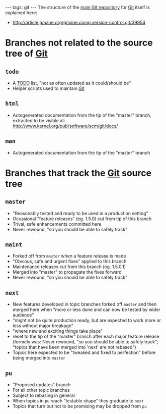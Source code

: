 ---
tags: git
---
The structure of the [[main Git repository]] for [[Git]] itself is explained here:

* http://article.gmane.org/gmane.comp.version-control.git/39954

= Branches not related to the source tree of [[Git]] =

== <tt>todo</tt> ==

* A [[TODO]] list, "not as often updated as it could/should be"
* Helper scripts used to maintain [[Git]]

== <tt>html</tt> ==

* Autogenerated documentation from the tip of the "master" branch, extracted to be visible at: http://www.kernel.org/pub/software/scm/git/docs/

== <tt>man</tt> ==

* Autogenerated documentation from the tip of the "master" branch

= Branches that track the [[Git]] source tree =

== <tt>master</tt> ==

* "Reasonably tested and ready to be used in a production setting"
* Occasional "feature releases" (eg. 1.5.0) cut from tip of this branch
* Trival, safe enhancements committed here
* Never rewound, "so you should be able to safely track"

== <tt>maint</tt> ==

* Forked off from <tt>master</tt> when a feature release is made
* "Obvious, safe and urgent fixes" applied to this branch
* Maintenance releases cut from this branch (eg. 1.5.0.1)
* Merged into "master" to propagate the fixes forward
* Never rewound, "so you should be able to safely track"

== <tt>next</tt> ==

* New features developed in topic branches forked off <tt>master</tt> and then merged here when "more or less done and can now be tested by wider audience"
* "might not be quite production ready, but are expected to work more or less without major breakage"
* "where new and exciting things take place"
* reset to the tip of the "master" branch after each major feature release (formely was: Never rewound, "so you should be able to safely track"; "topics that have been merged into 'next' are not rebased")
* Topics here expected to be "tweaked and fixed to perfection" before being merged into <tt>master</tt>

== <tt>pu</tt> ==

* "Proposed updates" branch
* For all other topic branches
* Subject to rebasing in general
* When topics in <tt>pu</tt> reach "testable shape" they graduate to <tt>next</tt>
* Topics that turn out not to be promising may be dropped from <tt>pu</tt>
